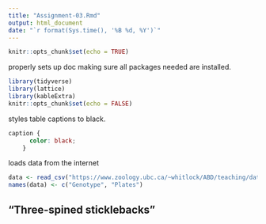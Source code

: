 ```yaml
---
title: "Assignment-03.Rmd"
output: html_document
date: "`r format(Sys.time(), '%B %d, %Y')`"
---
```


```r
knitr::opts_chunk$set(echo = TRUE)
```


properly sets up doc making sure all packages needed are installed.
```R
library(tidyverse)
library(lattice)
library(kableExtra)
knitr::opts_chunk$set(echo = FALSE)
```


styles table captions to black.
```css
caption {
      color: black;
    }
```


loads data from the internet
```R
data <- read_csv("https://www.zoology.ubc.ca/~whitlock/ABD/teaching/datasets/03/03e3SticklebackPlates.csv")
names(data) <- c("Genotype", "Plates")
```



## "Three-spined sticklebacks"






